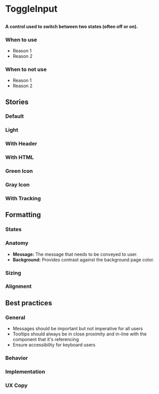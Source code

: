 
# ToggleInput

##

<h4>
  A control used to switch between two states (often off or on).
</h4>

<Canvas>
  <Story id="design-system-toggleinput--default" />
</Canvas>

### When to use
- Reason 1
- Reason 2

### When to not use
- Reason 1
- Reason 2


## Stories

### Default

<Canvas>
  <Story id="design-system-toggleinput--default" />
</Canvas>

### Light

<Canvas>
  <Story id="design-system-toggleinput--light" />
</Canvas>

### With Header

<Canvas>
  <Story id="design-system-toggleinput--with-header" />
</Canvas>

### With HTML

<Canvas>
  <Story id="design-system-toggleinput--with-html" />
</Canvas>

### Green Icon

<Canvas>
  <Story id="design-system-toggleinput--green-icon" />
</Canvas>

### Gray Icon

<Canvas>
  <Story id="design-system-toggleinput--gray-icon" />
</Canvas>

### With Tracking

<Canvas>
  <Story id="design-system-toggleinput--with-tracking" />
</Canvas>


## Formatting

### States

### Anatomy 
- **Message:** The message that needs to be conveyed to user. 
- **Background:** Provides contrast against the background page color. 

### Sizing

### Alignment


## Best practices

### General
- Messages should be important but not imperative for all users 
- Tooltips should always be in close proximity and in-line with the component that it's referencing 
- Ensure accessibility for keyboard users 

### Behavior

### Implementation

### UX Copy
